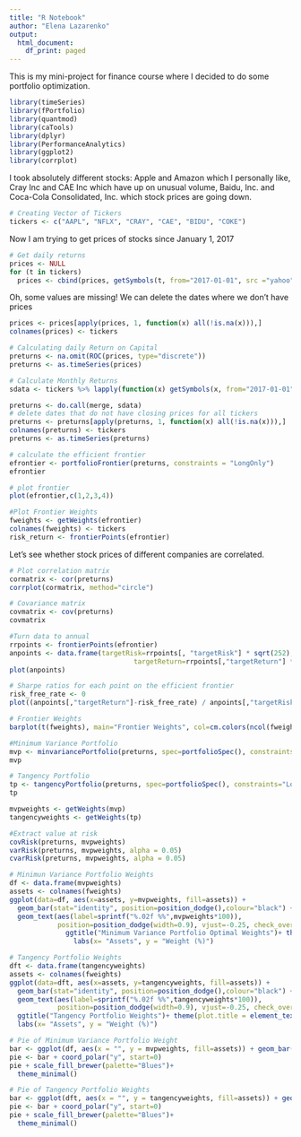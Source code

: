 ```yaml
---
title: "R Notebook"
author: "Elena Lazarenko"
output:
  html_document:
    df_print: paged
---
```


This is my mini-project for finance course where I decided to do some portfolio optimization. 

```r
library(timeSeries)
library(fPortfolio)
library(quantmod)
library(caTools)
library(dplyr)
library(PerformanceAnalytics)
library(ggplot2)
library(corrplot)
```

I took absolutely different stocks: Apple and Amazon which I personally like, Cray Inc and CAE Inc which have up on unusual volume, Baidu, Inc. and Coca-Cola Consolidated, Inc. which stock prices are going down.
```r
# Creating Vector of Tickers
tickers <- c("AAPL", "NFLX", "CRAY", "CAE", "BIDU", "COKE")
```

Now I am trying to get prices of stocks since January 1, 2017
```r
# Get daily returns
prices <- NULL
for (t in tickers)
  prices <- cbind(prices, getSymbols(t, from="2017-01-01", src ="yahoo", auto.assign=FALSE)[,4])
```

Oh, some values are missing! We can delete the dates where we don't have prices
```r
prices <- prices[apply(prices, 1, function(x) all(!is.na(x))),]
colnames(prices) <- tickers
```

```r
# Calculating daily Return on Capital
preturns <- na.omit(ROC(prices, type="discrete"))
preturns <- as.timeSeries(prices)
```

```r
# Calculate Monthly Returns
sdata <- tickers %>% lapply(function(x) getSymbols(x, from="2017-01-01", src="yahoo", auto.assign=FALSE)[,4]) %>% lapply(function(x) monthlyReturn(x))
```

```r
preturns <- do.call(merge, sdata)
# delete dates that do not have closing prices for all tickers
preturns <- preturns[apply(preturns, 1, function(x) all(!is.na(x))),]
colnames(preturns) <- tickers
preturns <- as.timeSeries(preturns)
```

```r
# calculate the efficient frontier
efrontier <- portfolioFrontier(preturns, constraints = "LongOnly")
efrontier
```

```r
# plot frontier
plot(efrontier,c(1,2,3,4))
```


```r
#Plot Frontier Weights
fweights <- getWeights(efrontier)
colnames(fweights) <- tickers
risk_return <- frontierPoints(efrontier)
```

Let's see whether stock prices of different companies are correlated.
```r
# Plot correlation matrix
cormatrix <- cor(preturns)
corrplot(cormatrix, method="circle")
```

```r
# Covariance matrix
covmatrix <- cov(preturns)
covmatrix
```

```r
#Turn data to annual
rrpoints <- frontierPoints(efrontier)
anpoints <- data.frame(targetRisk=rrpoints[, "targetRisk"] * sqrt(252),
                               targetReturn=rrpoints[,"targetReturn"] * 252)
plot(anpoints)
```

```r
# Sharpe ratios for each point on the efficient frontier
risk_free_rate <- 0
plot((anpoints[,"targetReturn"]-risk_free_rate) / anpoints[,"targetRisk"], xlab="point on efficient frontier", ylab="Sharpe ratio")
```

```r
# Frontier Weights
barplot(t(fweights), main="Frontier Weights", col=cm.colors(ncol(fweights)+2), legend=colnames(fweights))
```


```r
#Minimum Variance Portfolio
mvp <- minvariancePortfolio(preturns, spec=portfolioSpec(), constraints="LongOnly")
mvp
```

```r
# Tangency Portfolio
tp <- tangencyPortfolio(preturns, spec=portfolioSpec(), constraints="LongOnly")
tp
```


```r
mvpweights <- getWeights(mvp)
tangencyweights <- getWeights(tp)
```


```r
 
#Extract value at risk
covRisk(preturns, mvpweights)
varRisk(preturns, mvpweights, alpha = 0.05)
cvarRisk(preturns, mvpweights, alpha = 0.05)
```

```r
 
# Minimun Variance Portfolio Weights
df <- data.frame(mvpweights)
assets <- colnames(fweights)
ggplot(data=df, aes(x=assets, y=mvpweights, fill=assets)) +
  geom_bar(stat="identity", position=position_dodge(),colour="black") +
  geom_text(aes(label=sprintf("%.02f %%",mvpweights*100)),
            position=position_dodge(width=0.9), vjust=-0.25, check_overlap = TRUE) +
              ggtitle("Minimum Variance Portfolio Optimal Weights")+ theme(plot.title = element_text(hjust = 0.5)) +
                labs(x= "Assets", y = "Weight (%)")
```

```r
# Tangency Portfolio Weights
dft <- data.frame(tangencyweights)
assets <- colnames(fweights)
ggplot(data=dft, aes(x=assets, y=tangencyweights, fill=assets)) +
  geom_bar(stat="identity", position=position_dodge(),colour="black") +
  geom_text(aes(label=sprintf("%.02f %%",tangencyweights*100)),
            position=position_dodge(width=0.9), vjust=-0.25, check_overlap = TRUE) +
  ggtitle("Tangency Portfolio Weights")+ theme(plot.title = element_text(hjust = 0.5)) +
  labs(x= "Assets", y = "Weight (%)")
```


```r
# Pie of Minimum Variance Portfolio Weight
bar <- ggplot(df, aes(x = "", y = mvpweights, fill=assets)) + geom_bar(width= 1, stat="identity") + ggtitle("Minimum Variance Portfolio Weights")+ theme(plot.title = element_text(hjust = 0.5)) 
pie <- bar + coord_polar("y", start=0)
pie + scale_fill_brewer(palette="Blues")+
  theme_minimal()
```

```r
# Pie of Tangency Portfolio Weights
bar <- ggplot(dft, aes(x = "", y = tangencyweights, fill=assets)) + geom_bar(width= 1, stat="identity") + ggtitle("Tangency Portfolio Weights")+ theme(plot.title = element_text(hjust = 0.5)) 
pie <- bar + coord_polar("y", start=0)
pie + scale_fill_brewer(palette="Blues")+
  theme_minimal()
```



